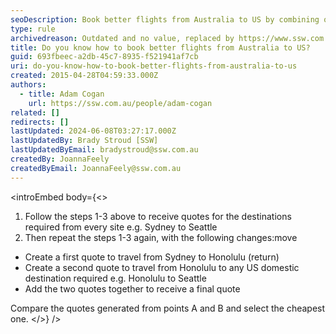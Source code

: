 ```yaml
---
seoDescription: Book better flights from Australia to US by combining quotes and comparing prices for multi-stop itineraries.
type: rule
archivedreason: Outdated and no value, replaced by https://www.ssw.com.au/rules/do-you-know-how-to-book-better-flights/
title: Do you know how to book better flights from Australia to US?
guid: 693fbeec-a2db-45c7-8935-f521941af7cb
uri: do-you-know-how-to-book-better-flights-from-australia-to-us
created: 2015-04-28T04:59:33.000Z
authors:
  - title: Adam Cogan
    url: https://ssw.com.au/people/adam-cogan
related: []
redirects: []
lastUpdated: 2024-06-08T03:27:17.000Z
lastUpdatedBy: Brady Stroud [SSW]
lastUpdatedByEmail: bradystroud@ssw.com.au
createdBy: JoannaFeely
createdByEmail: JoannaFeely@ssw.com.au
---
```


<introEmbed
  body={<>
1. Follow the steps 1-3 above to receive quotes for the destinations required from every site e.g. Sydney to Seattle
2. Then repeat the steps 1-3 again, with the following changes:move

- Create a first quote to travel from Sydney to Honolulu (return)
- Create a second quote to travel from Honolulu to any US domestic destination required
  e.g. Honolulu to Seattle
- Add the two quotes together to receive a final quote

Compare the quotes generated from points A and B and select the cheapest one.
  </>}
/>
